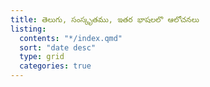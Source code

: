 ```yaml
---
title: తెలుగు, సంస్కృతము, ఇతర భాషలలొ ఆలోచనలు 
listing:
  contents: "*/index.qmd"
  sort: "date desc"
  type: grid
  categories: true
---
```


